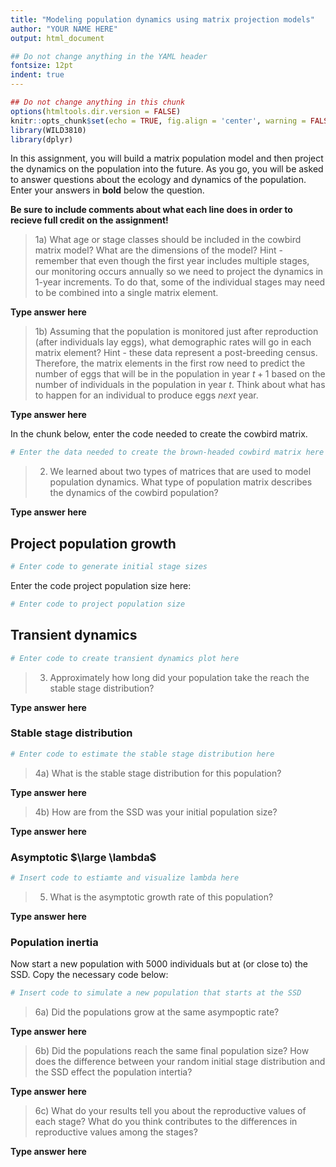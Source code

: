 ```yaml
---
title: "Modeling population dynamics using matrix projection models"
author: "YOUR NAME HERE"
output: html_document

## Do not change anything in the YAML header
fontsize: 12pt
indent: true
---
```


```r
## Do not change anything in this chunk
options(htmltools.dir.version = FALSE)
knitr::opts_chunk$set(echo = TRUE, fig.align = 'center', warning = FALSE, message = FALSE)
library(WILD3810)
library(dplyr)
```


In this assignment, you will build a matrix population model and then project the dynamics on the population into the future. As you go, you will be asked to answer questions about the ecology and dynamics of the population. Enter your answers in **bold** below the question.

**Be sure to include comments about what each line does in order to recieve full credit on the assignment!**

> 1a) What age or stage classes should be included in the cowbird matrix model? What are the dimensions of the model? Hint - remember that even though the first year includes multiple stages, our monitoring occurs annually so we need to project the dynamics in 1-year increments.  To do that, some of the individual stages may need to be combined into a single matrix element. 

**Type answer here**

> 1b) Assuming that the population is monitored just after reproduction (after individuals lay eggs), what demographic rates will go in each matrix element? Hint - these data represent a post-breeding census. Therefore, the matrix elements in the first row need to predict the number of eggs that will be in the population in year $t + 1$ based on the number of individuals in the population in year $t$. Think about what has to happen for an individual to produce eggs *next* year. 

**Type answer here**

In the chunk below, enter the code needed to create the cowbird matrix. 

```r
# Enter the data needed to create the brown-headed cowbird matrix here
```


> 2) We learned about two types of matrices that are used to model population dynamics. What type of population matrix describes the dynamics of the cowbird population? 

**Type answer here**

## Project population growth

```r
# Enter code to generate initial stage sizes
```

Enter the code project population size here:

```r
# Enter code to project population size 
```

## Transient dynamics

```r
# Enter code to create transient dynamics plot here
```

> 3) Approximately how long did your population take the reach the stable stage distribution?

**Type answer here**

### Stable stage distribution

```r
# Enter code to estimate the stable stage distribution here
```

> 4a) What is the stable stage distribution for this population?

**Type answer here**

> 4b) How are from the SSD was your initial population size? 

**Type answer here**


### Asymptotic $\large \lambda$

```r
# Insert code to estiamte and visualize lambda here
```

> 5) What is the asymptotic growth rate of this population?

**Type answer here**

### Population inertia

Now start a new population with 5000 individuals but at (or close to) the SSD. Copy the necessary code below:

```r
# Insert code to simulate a new population that starts at the SSD
```


> 6a) Did the populations grow at the same asympoptic rate? 

**Type answer here**

> 6b) Did the populations reach the same final population size? How does the difference between your random initial stage distribution and the SSD effect the population intertia?   

**Type answer here**

> 6c) What do your results tell you about the reproductive values of each stage? What do you think contributes to the differences in reproductive values among the stages? 

**Type answer here**



